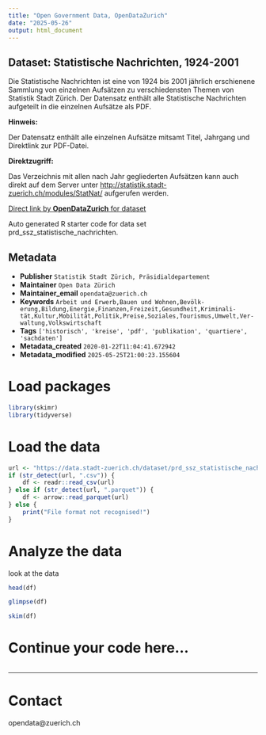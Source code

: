 ```yaml
---
title: "Open Government Data, OpenDataZurich"
date: "2025-05-26"
output: html_document
---
```


## Dataset: Statistische Nachrichten, 1924-2001


Die Statistische Nachrichten ist eine von 1924 bis 2001 jährlich erschienene Sammlung von einzelnen Aufsätzen zu verschiedensten Themen von Statistik Stadt Zürich. Der Datensatz enthält alle Statistische Nachrichten aufgeteilt in die einzelnen Aufsätze als PDF.


**Hinweis:**


Der Datensatz enthält alle einzelnen Aufsätze mitsamt Titel, Jahrgang und  Direktlink zur PDF-Datei. 


[]()

**Direktzugriff:**

Das Verzeichnis mit allen nach Jahr gegliederten Aufsätzen kann auch direkt auf dem Server unter [http://statistik.stadt-zuerich.ch/modules/StatNat/](http://statistik.stadt-zuerich.ch/modules/StatNat/) aufgerufen werden. 


[]()



[Direct link by **OpenDataZurich** for dataset](https://data.stadt-zuerich.ch/dataset/prd_ssz_statistische_nachrichten)

Auto generated R starter code for data set prd_ssz_statistische_nachrichten.

## Metadata

- **Publisher** `Statistik Stadt Zürich, Präsidialdepartement`
- **Maintainer** `Open Data Zürich`
- **Maintainer_email** `opendata@zuerich.ch`
- **Keywords** `Arbeit und Erwerb,Bauen und Wohnen,Bevölk­erung,Bildung,Energie,Finanzen,Freizeit,Ge­sund­heit,Kri­mi­na­li­tät,Kultur,Mobilität,Politik,Preise,Soziales,Tour­is­mus,Umwelt,Ver­walt­ung,​​Volks​­wirt​­schaft`
- **Tags** `['historisch', 'kreise', 'pdf', 'publikation', 'quartiere', 'sachdaten']`
- **Metadata_created** `2020-01-22T11:04:41.672942`
- **Metadata_modified** `2025-05-25T21:00:23.155604`


# Load packages

```r
library(skimr)
library(tidyverse)
```

# Load the data

```r
url <- "https://data.stadt-zuerich.ch/dataset/prd_ssz_statistische_nachrichten/download/prd_ssz_statistische_nachrichten.csv"
if (str_detect(url, ".csv")) {
    df <- readr::read_csv(url)
} else if (str_detect(url, ".parquet")) {
    df <- arrow::read_parquet(url)
} else {
    print("File format not recognised!")
}
```

# Analyze the data

look at the data
```r
head(df)
```

```r
glimpse(df)
```

```r
skim(df)
```

# Continue your code here...

```r

```

------------------------------------------------------------------------

# Contact

opendata@zuerich.ch
